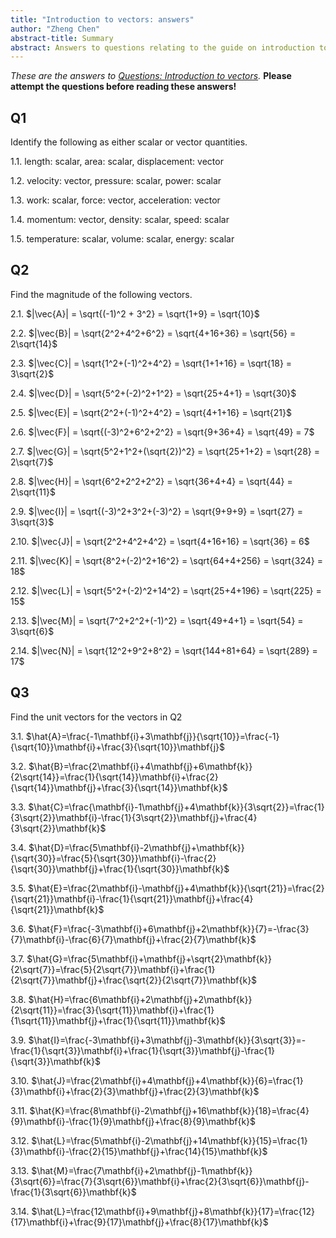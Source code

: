 ```yaml
---
title: "Introduction to vectors: answers"
author: "Zheng Chen"
abstract-title: Summary
abstract: Answers to questions relating to the guide on introduction to vectors
---
```


*These are the answers to [Questions: Introduction to vectors](qs-introductiontovectors.qmd).* **Please attempt the questions before reading these answers!**

## Q1 {-}
 
Identify the following as either scalar or vector quantities.

1.1. length: scalar, area: scalar, displacement: vector

1.2. velocity: vector, pressure: scalar, power: scalar

1.3. work: scalar, force: vector, acceleration: vector 

1.4. momentum: vector, density: scalar, speed: scalar

1.5. temperature: scalar, volume: scalar, energy: scalar


## Q2 {-}

Find the magnitude of the following vectors.

2.1. $|\vec{A}| = \sqrt{(-1)^2 + 3^2} = \sqrt{1+9} = \sqrt{10}$

2.2. $|\vec{B}| = \sqrt{2^2+4^2+6^2} = \sqrt{4+16+36} = \sqrt{56} = 2\sqrt{14}$

2.3. $|\vec{C}| = \sqrt{1^2+(-1)^2+4^2} = \sqrt{1+1+16} = \sqrt{18} = 3\sqrt{2}$

2.4. $|\vec{D}| = \sqrt{5^2+(-2)^2+1^2} = \sqrt{25+4+1} = \sqrt{30}$

2.5. $|\vec{E}| = \sqrt{2^2+(-1)^2+4^2} = \sqrt{4+1+16} = \sqrt{21}$

2.6. $|\vec{F}| = \sqrt{(-3)^2+6^2+2^2} = \sqrt{9+36+4} = \sqrt{49} = 7$

2.7. $|\vec{G}| = \sqrt{5^2+1^2+(\sqrt{2})^2} = \sqrt{25+1+2} = \sqrt{28} = 2\sqrt{7}$

2.8. $|\vec{H}| = \sqrt{6^2+2^2+2^2} = \sqrt{36+4+4} = \sqrt{44} = 2\sqrt{11}$

2.9. $|\vec{I}| = \sqrt{(-3)^2+3^2+(-3)^2} = \sqrt{9+9+9} = \sqrt{27} = 3\sqrt{3}$

2.10. $|\vec{J}| = \sqrt{2^2+4^2+4^2} = \sqrt{4+16+16} = \sqrt{36} = 6$

2.11. $|\vec{K}| = \sqrt{8^2+(-2)^2+16^2} = \sqrt{64+4+256} = \sqrt{324} = 18$

2.12. $|\vec{L}| = \sqrt{5^2+(-2)^2+14^2} = \sqrt{25+4+196} = \sqrt{225} = 15$

2.13. $|\vec{M}| = \sqrt{7^2+2^2+(-1)^2} = \sqrt{49+4+1} = \sqrt{54} = 3\sqrt{6}$

2.14. $|\vec{N}| = \sqrt{12^2+9^2+8^2} = \sqrt{144+81+64} = \sqrt{289} = 17$



## Q3 {.unnumbered}

Find the unit vectors for the vectors in Q2

3.1. $\hat{A}=\frac{-1\mathbf{i}+3\mathbf{j}}{\sqrt{10}}=\frac{-1}{\sqrt{10}}\mathbf{i}+\frac{3}{\sqrt{10}}\mathbf{j}$

3.2. $\hat{B}=\frac{2\mathbf{i}+4\mathbf{j}+6\mathbf{k}}{2\sqrt{14}}=\frac{1}{\sqrt{14}}\mathbf{i}+\frac{2}{\sqrt{14}}\mathbf{j}+\frac{3}{\sqrt{14}}\mathbf{k}$

3.3. $\hat{C}=\frac{\mathbf{i}-1\mathbf{j}+4\mathbf{k}}{3\sqrt{2}}=\frac{1}{3\sqrt{2}}\mathbf{i}-\frac{1}{3\sqrt{2}}\mathbf{j}+\frac{4}{3\sqrt{2}}\mathbf{k}$

3.4. $\hat{D}=\frac{5\mathbf{i}-2\mathbf{j}+\mathbf{k}}{\sqrt{30}}=\frac{5}{\sqrt{30}}\mathbf{i}-\frac{2}{\sqrt{30}}\mathbf{j}+\frac{1}{\sqrt{30}}\mathbf{k}$

3.5. $\hat{E}=\frac{2\mathbf{i}-\mathbf{j}+4\mathbf{k}}{\sqrt{21}}=\frac{2}{\sqrt{21}}\mathbf{i}-\frac{1}{\sqrt{21}}\mathbf{j}+\frac{4}{\sqrt{21}}\mathbf{k}$

3.6. $\hat{F}=\frac{-3\mathbf{i}+6\mathbf{j}+2\mathbf{k}}{7}=-\frac{3}{7}\mathbf{i}-\frac{6}{7}\mathbf{j}+\frac{2}{7}\mathbf{k}$

3.7. $\hat{G}=\frac{5\mathbf{i}+\mathbf{j}+\sqrt{2}\mathbf{k}}{2\sqrt{7}}=\frac{5}{2\sqrt{7}}\mathbf{i}+\frac{1}{2\sqrt{7}}\mathbf{j}+\frac{\sqrt{2}}{2\sqrt{7}}\mathbf{k}$

3.8. $\hat{H}=\frac{6\mathbf{i}+2\mathbf{j}+2\mathbf{k}}{2\sqrt{11}}=\frac{3}{\sqrt{11}}\mathbf{i}+\frac{1}{1\sqrt{11}}\mathbf{j}+\frac{1}{\sqrt{11}}\mathbf{k}$

3.9. $\hat{I}=\frac{-3\mathbf{i}+3\mathbf{j}-3\mathbf{k}}{3\sqrt{3}}=-\frac{1}{\sqrt{3}}\mathbf{i}+\frac{1}{\sqrt{3}}\mathbf{j}-\frac{1}{\sqrt{3}}\mathbf{k}$

3.10. $\hat{J}=\frac{2\mathbf{i}+4\mathbf{j}+4\mathbf{k}}{6}=\frac{1}{3}\mathbf{i}+\frac{2}{3}\mathbf{j}+\frac{2}{3}\mathbf{k}$

3.11. $\hat{K}=\frac{8\mathbf{i}-2\mathbf{j}+16\mathbf{k}}{18}=\frac{4}{9}\mathbf{i}-\frac{1}{9}\mathbf{j}+\frac{8}{9}\mathbf{k}$

3.12. $\hat{L}=\frac{5\mathbf{i}-2\mathbf{j}+14\mathbf{k}}{15}=\frac{1}{3}\mathbf{i}-\frac{2}{15}\mathbf{j}+\frac{14}{15}\mathbf{k}$

3.13. $\hat{M}=\frac{7\mathbf{i}+2\mathbf{j}-1\mathbf{k}}{3\sqrt{6}}=\frac{7}{3\sqrt{6}}\mathbf{i}+\frac{2}{3\sqrt{6}}\mathbf{j}-\frac{1}{3\sqrt{6}}\mathbf{k}$

3.14. $\hat{L}=\frac{12\mathbf{i}+9\mathbf{j}+8\mathbf{k}}{17}=\frac{12}{17}\mathbf{i}+\frac{9}{17}\mathbf{j}+\frac{8}{17}\mathbf{k}$